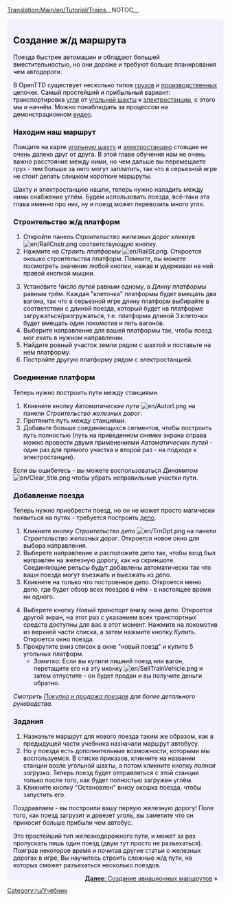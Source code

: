 [[Translation:Main/en/Tutorial/Trains]]__NOTOC__
{{en/Tabs|5|3
|Учебник/Ru|1. Начало игры<!--
-->|Учебник/Автобусы/Ru|2. Автобусы<!--
-->|Учебник/Поезда/Ru|3. Поезда<!--
-->|Учебник/Самолёты/Ru|4. Самолёты<!--
-->|Учебник/Заключение/Ru|5. Заключение}}
<div style="padding:.5em 1em 1em 1em; border-top:none; background-color:#f1f2fe; color:#000;">
{{ru/Учебник}}
==Создание ж/д маршрута==
Поезда быстрее автомашин и обладают большей вместительностью, но они дороже и требуют больше планирования чем автодороги.

В OpenTTD существует несколько типов [[Main/ru/Груз|грузов]] и [[Main/ru/Промышленность|производственных]] цепочек. Самый простейший и прибыльный вариант: транспортировка [[Main/ru/Уголь|угля]] от [[Main/ru/Угольная шахта|угольной шахты]] к [[Main/ru/Электростанция|электростанции]], с этого мы и начнём. Можно понаблюдать за процессом на демонстрационном [http://www.cs.helsinki.fi/u/ihonkone/ottd_tut.ogg видео].

===Находим наш маршрут===
Поищите на карте [[Main/ru/Угольная шахта|угольную шахту]] и [[Main/ru/Электростанция|электростанцию]] стоящие не очень далеко друг от друга. В этой главе обучения нам не очень важно расстояние между ними, но чем дальше вы перемещаете груз - тем больше за него могут заплатить, так что в серьезной игре не стоит делать слишком короткие маршруты.
{{en/Phototable|[[File:en/Tutorial1.png|400px]]|Электростанция и шахта неподалеку|none}}

Шахту и электростанцию нашли, теперь нужно наладить между ними снабжение углём. Будем использовать поезда, всё-таки эта глава именно про них, ну и поезд может перевозить много угля.

===Строительство ж/д платформ===
{{en/Phototable|[[File:ru/Railroad Construction.png]]|Панель строительства ж/д.|none|6=:}}
#Откройте панель ''Строительство железных дорог'' кликнув [[File:en/RailCnstr.png]] соответствующую кнопку.
#Нажмите на ''Строить платформы'' [[File:en/RailSt.png]]. Откроется окошко строительства платформ. Помните, вы можете посмотреть значение любой кнопки, нажав и удерживая на ней правой кнопкой мышки.
{{en/Phototable|[[File:ru/Stationgui.png]]|Окно выбора ж/д станции.|none|6=:}}
<ol start="3">
<li>Установите ''Число путей'' равным одному, а ''Длину платформы'' равным трём. Каждая "клеточка" платформы будет  вмещать два вагона, так что в серьезной игре длину платформ выбирайте в соответствии с длиной поезда, который будет на платформе загружаться/разгружаться, т.е. платформа длиной 3 клеточки будет вмещать один локомотив и пять вагонов.
<li>Выберите направление для вашей платформы так, чтобы поезд мог ехать в нужном направлении.
<li>Найдите ровный участок земли рядом с шахтой и поставьте на нем платформу. 
<li>Постройте другую платформу рядом с электростанцией.
</ol>
{{en/Phototable|[[File:en/Tutorial2.png|400px]]|Платформы рядом с индустриальными строениями|none|6=:}}

===Соединение платформ===
Теперь нужно построить пути между станциями. 

#Кликните кнопку ''Автоматические пути'' [[File:en/Autorl.png]] на панели ''Строительство железных дорог''.
#Протяните путь между станциями.  
#Добавьте больше соединяющихся сегментов, чтобы построить путь полностью (путь на приведенном снимке экрана справа можно провести двумя применениями ''Автоматических путей'' - один раз для прямого участка и второй раз - на подходе к электростанции).
{{en/Phototable|[[File:en/Tutorial3.png|400px]]|Соединенные станции.|none|6=:}}

Если вы ошибетесь - вы можете воспользоваться ''Динамитом'' [[File:en/Clear title.png]] чтобы убрать неправильные участки пути.

===Добавление поезда===
Теперь нужно приобрести поезд, но он не может просто магически появиться на путях - требуется построить [[Main/ru/Депо|депо]].

#Кликните кнопку ''Строительство депо'' [[File:en/TrnDpt.png]] на панели ''Строительство железных дорог''. Откроется новое окно для выбора направления. 
#Выберете направление и расположите депо так, чтобы вход был направлен на железную дорогу, как на скриншоте. Соединяющие рельсы будут добавлены автоматически так что ваши поезда могут въезжать и выезжать из депо.
#Кликните на только что построенное депо. Откроется меню депо, где будет обзор всех поездов в нём - в настоящее время ни одного.
{{en/Phototable|[[File:ru/Tutorial4.png|400px]]|Депо|none|6=:}}
<ol start="4">
<li>Выберете кнопку ''Новый транспорт'' внизу окна депо. Откроется другой экран, на этот раз с указанием всех транспортных средств доступны для вас в этот момент. Нажмите на локомотив из верхней части списка, а затем нажмите кнопку ''Купить''. Откроется окно поезда.
<li>Прокрутите вниз список в окне "новый поезд" и купите 5 угольных платформ.  
* ''Заметка:'' Если вы купили лишний поезд или вагон, перетащите его на эту иконку [[File:en/SellTrainVehicle.png]] и затем отпустите - он будет продан и вы получите деньги обратно.
</ol>
''Смотреть [[Main/ru/Покупка и продажа поездов|Покупка и продажа поездов]] для более детального руководства.''

===Задания===
#Назначьте маршрут для нового поезда таким же образом, как в предыдущей части учебника назначали маршрут автобусу.
#Но у поезда есть дополнительные возможности, которыми мы воспользуемся. В списке приказов, кликните на названии станции возле угольной шахты, а потом кликните кнопку ''полная загрузка''. Теперь поезд будет отправляться с этой станции только после того, как будет полностью загружен углём.
#Кликните кнопку "Остановлен" внизу окошка поезда, чтобы запустить его.

Поздравляем - вы построили вашу первую железную дорогу! Поле того, как поезд загрузит и довезет уголь, вы заметите что он приносит больше прибыли чем автобус.

Это простейший тип железнодорожного пути, и может за раз пропускать лишь один поезд (двум тут просто не разъехаться). Поиграв некоторое время и почитав другие статьи о железных дорогах в игре, Вы научитесь строить сложные ж/д пути, на которых сможет разъехаться несколько поездов.

<span style="float: right">[[Main/ru/Учебник/Самолёты|'''Далее''': Создание авиационных маршрутов]] &raquo;</span>
</div>
[[Category:ru/Учебник]]